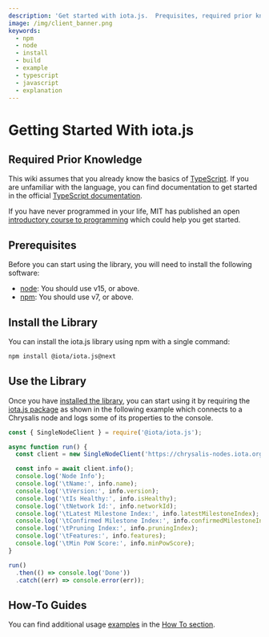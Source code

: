 ```yaml
---
description: 'Get started with iota.js.  Prequisites, required prior knowledge and install the library'
image: /img/client_banner.png
keywords:
  - npm
  - node
  - install
  - build
  - example
  - typescript
  - javascript
  - explanation
---
```


# Getting Started With iota.js

<IOTASDK />

## Required Prior Knowledge

This wiki assumes that you already know the basics of [TypeScript](https://www.typescriptlang.org/). If you are
unfamiliar with the language, you can find documentation to get started in the official
[TypeScript documentation](https://www.typescriptlang.org/docs/).

If you have never programmed in your life, MIT has published an open
[introductory course to programming](https://ocw.mit.edu/courses/6-00sc-introduction-to-computer-science-and-programming-spring-2011/)
which could help you get started.

## Prerequisites

Before you can start using the library, you will need to install the following software:

- [node](https://nodejs.org/en/): You should use v15, or above.
- [npm](https://npmjs.com): You should use v7, or above.

## Install the Library

You can install the iota.js library using npm with a single command:

```bash
npm install @iota/iota.js@next
```

## Use the Library

Once you have [installed the library](#install-the-library), you can start using it by requiring the
[iota.js package](https://www.npmjs.com/package/@iota/iota.js) as shown in the following example which connects to a
Chrysalis node and logs some of its properties to the console.

```js
const { SingleNodeClient } = require('@iota/iota.js');

async function run() {
  const client = new SingleNodeClient('https://chrysalis-nodes.iota.org');

  const info = await client.info();
  console.log('Node Info');
  console.log('\tName:', info.name);
  console.log('\tVersion:', info.version);
  console.log('\tIs Healthy:', info.isHealthy);
  console.log('\tNetwork Id:', info.networkId);
  console.log('\tLatest Milestone Index:', info.latestMilestoneIndex);
  console.log('\tConfirmed Milestone Index:', info.confirmedMilestoneIndex);
  console.log('\tPruning Index:', info.pruningIndex);
  console.log('\tFeatures:', info.features);
  console.log('\tMin PoW Score:', info.minPowScore);
}

run()
  .then(() => console.log('Done'))
  .catch((err) => console.error(err));
```

## How-To Guides

You can find additional usage [examples](https://github.com/iotaledger/iota.js/tree/feat/stardust/packages/iota/examples) in the
[How To section](how_tos/run_how_tos.mdx).
